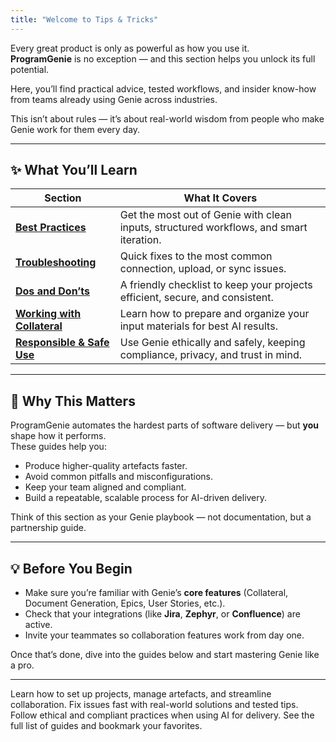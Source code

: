 ```yaml
---
title: "Welcome to Tips & Tricks"
---
```

Every great product is only as powerful as how you use it.  
**ProgramGenie** is no exception — and this section helps you unlock its full potential.

Here, you’ll find practical advice, tested workflows, and insider know-how from teams already using Genie across industries.

<Note>This isn’t about rules — it’s about real-world wisdom from people who make Genie work for them every day.</Note>

---

## ✨ What You’ll Learn

| Section | What It Covers |
|----------|----------------|
| **[Best Practices](/tipstricks/best-practices)** | Get the most out of Genie with clean inputs, structured workflows, and smart iteration. |
| **[Troubleshooting](/tipstricks/troubleshooting)** | Quick fixes to the most common connection, upload, or sync issues. |
| **[Dos and Don’ts](/tipstricks/dos-and-donts)** | A friendly checklist to keep your projects efficient, secure, and consistent. |
| **[Working with Collateral](/tipstricks/working-with-collateral)** | Learn how to prepare and organize your input materials for best AI results. |
| **[Responsible & Safe Use](/tipstricks/responsible-use)** | Use Genie ethically and safely, keeping compliance, privacy, and trust in mind. |

---

## 🧩 Why This Matters

ProgramGenie automates the hardest parts of software delivery — but **you** shape how it performs.  
These guides help you:
- Produce higher-quality artefacts faster.  
- Avoid common pitfalls and misconfigurations.  
- Keep your team aligned and compliant.  
- Build a repeatable, scalable process for AI-driven delivery.

<Tip>Think of this section as your Genie playbook — not documentation, but a partnership guide.</Tip>

---

## 💡 Before You Begin

- Make sure you’re familiar with Genie’s **core features** (Collateral, Document Generation, Epics, User Stories, etc.).  
- Check that your integrations (like **Jira**, **Zephyr**, or **Confluence**) are active.  
- Invite your teammates so collaboration features work from day one.  

Once that’s done, dive into the guides below and start mastering Genie like a pro.

---

<Columns cols={2}>
  <Card title="🚀 Start with Best Practices" href="/tipstricks/best-practices">
    Learn how to set up projects, manage artefacts, and streamline collaboration.
  </Card>

  <Card title="🧭 Jump to Troubleshooting" href="/tipstricks/troubleshooting">
    Fix issues fast with real-world solutions and tested tips.
  </Card>

  <Card title="🔒 Learn Safe Use" href="/tipstricks/responsible-use">
    Follow ethical and compliant practices when using AI for delivery.
  </Card>

  <Card title="📄 Explore All Topics" href="/tipstricks/best-practices">
    See the full list of guides and bookmark your favorites.
  </Card>
</Columns>
